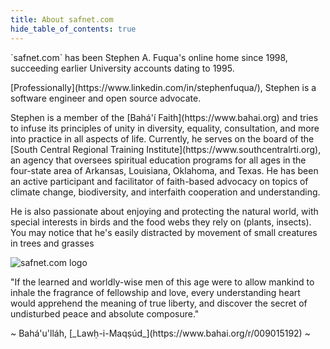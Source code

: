 ```yaml
---
title: About safnet.com
hide_table_of_contents: true
---
```


<div class="container">
    <div class="row">
        <div class="col col--8">
            <p>
                `safnet.com` has been Stephen A. Fuqua's online home since 1998,
                succeeding earlier University accounts dating to 1995.
            </p>
            <p>
                [Professionally](https://www.linkedin.com/in/stephenfuqua/),
                Stephen is a software engineer and open source advocate.
            </p>
            <p>
                Stephen is a member of the [Bahá'í Faith](https://www.bahai.org)
                and tries to infuse its principles of unity in diversity,
                equality, consultation, and more into practice in all aspects of
                life. Currently, he serves on the board of the [South Central
                Regional Training Institute](https://www.southcentralrti.org),
                an agency that oversees spiritual education programs for all
                ages in the four-state area of Arkansas, Louisiana, Oklahoma,
                and Texas. He has been an active participant and facilitator of
                faith-based advocacy on topics of climate change, biodiversity,
                and interfaith cooperation and understanding.
            </p>
            <p>
                He is also passionate about enjoying and protecting the natural
                world, with special interests in birds and the food webs they
                rely on (plants, insects). You may notice that he's easily
                distracted by movement of small creatures in trees and grasses
            </p>
        </div>
        <div class="col col--4">
            <img
                src="/img/BHCU-logo-safnet.webp"
                width="auto"
                alt="safnet.com logo"
                class="logo-safnet"
            />
        </div>
    </div>
    <div class="row">
        <div class="col col--8 col--offset-2 text--center text--semibold alert alert--primary" style={{fontSize: '1.25rem', fontFamily: 'Cambria'}}>
            <p>
                "If the learned and worldly-wise men of this age were to allow
                mankind to inhale the fragrance of fellowship and love, every
                understanding heart would apprehend the meaning of true liberty,
                and discover the secret of undisturbed peace and absolute
                composure."
            </p>
            <p>~ Bahá'u'lláh, [_Lawḥ-i-Maqṣúd_](https://www.bahai.org/r/009015192) ~</p>
        </div>
    </div>
</div>
